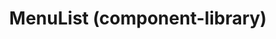---
title: MenuList (component-library)
navTitle: MenuList (component-library)
deprecated: true
deprecationDate: TBA
deprecationMessage: Use `@kaizen/draft-menu` instead, it has its own list, item, header and separator components.
excludeFromSidebar: true
---